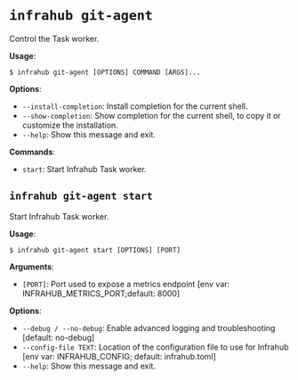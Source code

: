 # `infrahub git-agent`

Control the Task worker.

**Usage**:

```console
$ infrahub git-agent [OPTIONS] COMMAND [ARGS]...
```

**Options**:

* `--install-completion`: Install completion for the current shell.
* `--show-completion`: Show completion for the current shell, to copy it or customize the installation.
* `--help`: Show this message and exit.

**Commands**:

* `start`: Start Infrahub Task worker.

## `infrahub git-agent start`

Start Infrahub Task worker.

**Usage**:

```console
$ infrahub git-agent start [OPTIONS] [PORT]
```

**Arguments**:

* `[PORT]`: Port used to expose a metrics endpoint  [env var: INFRAHUB_METRICS_PORT;default: 8000]

**Options**:

* `--debug / --no-debug`: Enable advanced logging and troubleshooting  [default: no-debug]
* `--config-file TEXT`: Location of the configuration file to use for Infrahub  [env var: INFRAHUB_CONFIG; default: infrahub.toml]
* `--help`: Show this message and exit.
